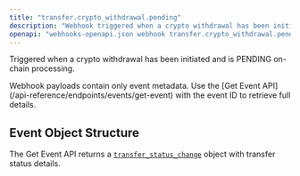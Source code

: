 ```yaml
---
title: "transfer.crypto_withdrawal.pending"
description: "Webhook triggered when a crypto withdrawal has been initiated and is pending"
openapi: "webhooks-openapi.json webhook transfer.crypto_withdrawal.pending"
---
```


Triggered when a crypto withdrawal has been initiated and is PENDING on-chain processing.

<Note>
Webhook payloads contain only event metadata. Use the [Get Event API](/api-reference/endpoints/events/get-event) with the event ID to retrieve full details.
</Note>

## Event Object Structure

The Get Event API returns a [`transfer_status_change`](/api-reference/events/transfer-status-change-object) object with transfer status details.

